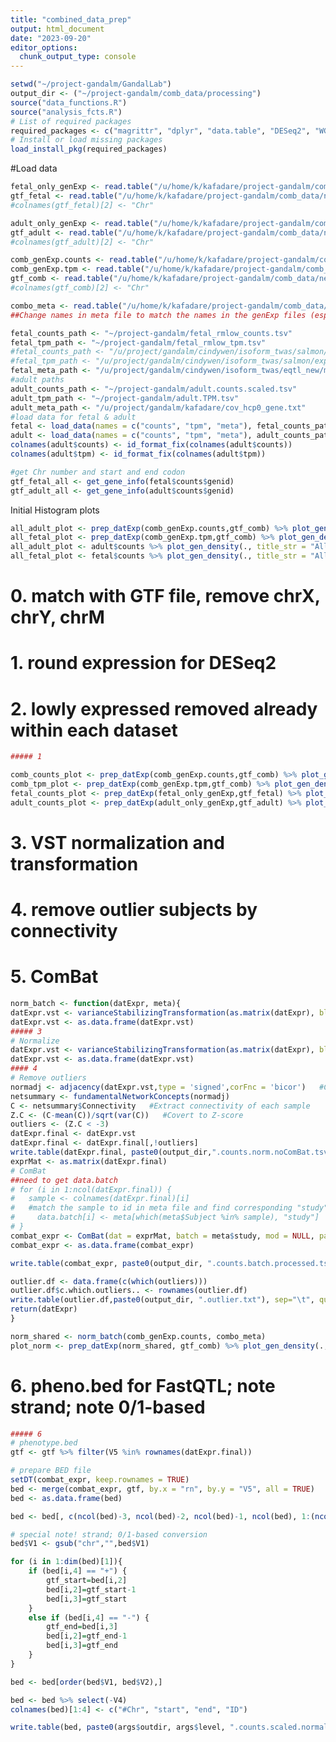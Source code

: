 ```yaml
---
title: "combined_data_prep"
output: html_document
date: "2023-09-20"
editor_options: 
  chunk_output_type: console
---
```


```r
setwd("~/project-gandalm/GandalLab")
output_dir <- ("~/project-gandalm/comb_data/processing")
source("data_functions.R")
source("analysis_fcts.R")
# List of required packages
required_packages <- c("magrittr", "dplyr", "data.table", "DESeq2", "WGCNA", "sva", "ggplot2", "reshape2")
# Install or load missing packages
load_install_pkg(required_packages)
```


#Load data
```r
fetal_only_genExp <- read.table("/u/home/k/kafadare/project-gandalm/comb_data/new_data/fetal_only_genExp.tsv", header = T)
gtf_fetal <- read.table("/u/home/k/kafadare/project-gandalm/comb_data/new_data/gene_info_fetal.tsv", header = T)
#colnames(gtf_fetal)[2] <- "Chr"

adult_only_genExp <- read.table("/u/home/k/kafadare/project-gandalm/comb_data/new_data/adult_only_genExp.tsv", header = T)
gtf_adult <- read.table("/u/home/k/kafadare/project-gandalm/comb_data/new_data/gene_info_adult.tsv", header = T)
#colnames(gtf_adult)[2] <- "Chr"

comb_genExp.counts <- read.table("/u/home/k/kafadare/project-gandalm/comb_data/new_data/combo_genExp_counts.tsv", header = T)
comb_genExp.tpm <- read.table("/u/home/k/kafadare/project-gandalm/comb_data/new_data/combo_genExp_tpm.tsv", header = T)
gtf_comb <- read.table("/u/home/k/kafadare/project-gandalm/comb_data/new_data/gene_info_comb.tsv", header = T)
#colnames(gtf_comb)[2] <- "Chr"

combo_meta <- read.table("/u/home/k/kafadare/project-gandalm/comb_data/combo_meta.tsv", header = T)
##Change names in meta file to match the names in the genExp files (especially for the overlap samples)

```

``` r
fetal_counts_path <- "~/project-gandalm/fetal_rmlow_counts.tsv"
fetal_tpm_path <- "~/project-gandalm/fetal_rmlow_tpm.tsv"
#fetal_counts_path <- "/u/project/gandalm/cindywen/isoform_twas/salmon/expression.final/gene.noVersion.scaled.counts.tsv"
#fetal_tpm_path <- "/u/project/gandalm/cindywen/isoform_twas/salmon/expression.final/gene.noVersion.TPM.tsv"
fetal_meta_path <- "/u/project/gandalm/cindywen/isoform_twas/eqtl_new/metadata_654.tsv"
#adult paths
adult_counts_path <- "~/project-gandalm/adult.counts.scaled.tsv"
adult_tpm_path <- "~/project-gandalm/adult.TPM.tsv"
adult_meta_path <- "/u/project/gandalm/kafadare/cov_hcp0_gene.txt"
#load data for fetal & adult
fetal <- load_data(names = c("counts", "tpm", "meta"), fetal_counts_path, fetal_tpm_path, fetal_meta_path)
adult <- load_data(names = c("counts", "tpm", "meta"), adult_counts_path, adult_tpm_path, adult_meta_path)
colnames(adult$counts) <- id_format_fix(colnames(adult$counts))
colnames(adult$tpm) <- id_format_fix(colnames(adult$tpm))

#get Chr number and start and end codon
gtf_fetal_all <- get_gene_info(fetal$counts$genid)
gtf_adult_all <- get_gene_info(adult$counts$genid)
```
Initial Histogram plots

```r
all_adult_plot <- prep_datExp(comb_genExp.counts,gtf_comb) %>% plot_gen_density(., title_str = "F/A Combined Counts")
all_fetal_plot <- prep_datExp(comb_genExp.tpm,gtf_comb) %>% plot_gen_density(., title_str = "F/A Combined Tpm")
all_adult_plot <- adult$counts %>% plot_gen_density(., title_str = "All Adult Counts")
all_fetal_plot <- fetal$counts %>% plot_gen_density(., title_str = "All Fetal Counts")
```
# 0. match with GTF file, remove chrX, chrY, chrM
# 1. round expression for DESeq2
# 2. lowly expressed removed already within each dataset
```r
##### 1

comb_counts_plot <- prep_datExp(comb_genExp.counts,gtf_comb) %>% plot_gen_density(., title_str = "F/A Combined Counts")
comb_tpm_plot <- prep_datExp(comb_genExp.tpm,gtf_comb) %>% plot_gen_density(., title_str = "F/A Combined Tpm")
fetal_counts_plot <- prep_datExp(fetal_only_genExp,gtf_fetal) %>% plot_gen_density(., title_str = "Fetal Only Counts", ylim = c(0, 1))
adult_counts_plot <- prep_datExp(adult_only_genExp,gtf_adult) %>% plot_gen_density(., title_str = "Adult Only Counts", ylim = c(0, 1))
```

# 3. VST normalization and transformation
# 4. remove outlier subjects by connectivity
# 5. ComBat
```r

norm_batch <- function(datExpr, meta){
datExpr.vst <- varianceStabilizingTransformation(as.matrix(datExpr), blind = TRUE)
datExpr.vst <- as.data.frame(datExpr.vst)
##### 3
# Normalize
datExpr.vst <- varianceStabilizingTransformation(as.matrix(datExpr), blind = TRUE)
datExpr.vst <- as.data.frame(datExpr.vst)
#### 4
# Remove outliers
normadj <- adjacency(datExpr.vst,type = 'signed',corFnc = 'bicor')   #Calculate network adjacency
netsummary <- fundamentalNetworkConcepts(normadj)
C <- netsummary$Connectivity   #Extract connectivity of each sample
Z.C <- (C-mean(C))/sqrt(var(C))   #Covert to Z-score
outliers <- (Z.C < -3)
datExpr.final <- datExpr.vst
datExpr.final <- datExpr.final[,!outliers]
write.table(datExpr.final, paste0(output_dir,".counts.norm.noComBat.tsv"), col.names = T, row.names = T, quote = F, sep = "\t")
exprMat <- as.matrix(datExpr.final)
# ComBat
##need to get data.batch
# for (i in 1:ncol(datExpr.final)) {
#   sample <- colnames(datExpr.final)[i]
#   #match the sample to id in meta file and find corresponding "study"
#     data.batch[i] <- meta[which(meta$Subject %in% sample), "study"]
# }
combat_expr <- ComBat(dat = exprMat, batch = meta$study, mod = NULL, par.prior = TRUE, prior.plots = FALSE)
combat_expr <- as.data.frame(combat_expr)

write.table(combat_expr, paste0(output_dir, ".counts.batch.processed.tsv"), col.names = T, row.names = T, quote = F, sep = "\t")

outlier.df <- data.frame(c(which(outliers)))
outlier.df$c.which.outliers.. <- rownames(outlier.df)
write.table(outlier.df,paste0(output_dir, ".outlier.txt"), sep="\t", quote=F, col.names = F, row.names = F)
return(datExpr)
}

norm_shared <- norm_batch(comb_genExp.counts, combo_meta)
plot_norm <- prep_datExp(norm_shared, gtf_comb) %>% plot_gen_density(., title_str = "Norm & Batch Correct", ylim = c(0, 1))

```

# 6. pheno.bed for FastQTL; note strand; note 0/1-based

```r
##### 6
# phenotype.bed
gtf <- gtf %>% filter(V5 %in% rownames(datExpr.final))

# prepare BED file
setDT(combat_expr, keep.rownames = TRUE)
bed <- merge(combat_expr, gtf, by.x = "rn", by.y = "V5", all = TRUE)
bed <- as.data.frame(bed)

bed <- bed[, c(ncol(bed)-3, ncol(bed)-2, ncol(bed)-1, ncol(bed), 1:(ncol(bed)-4))]

# special note! strand; 0/1-based conversion
bed$V1 <- gsub("chr","",bed$V1)

for (i in 1:dim(bed)[1]){
	if (bed[i,4] == "+") {
		gtf_start=bed[i,2]
		bed[i,2]=gtf_start-1
		bed[i,3]=gtf_start
	}
	else if (bed[i,4] == "-") {
		gtf_end=bed[i,3]
		bed[i,2]=gtf_end-1
		bed[i,3]=gtf_end
	}
}

bed <- bed[order(bed$V1, bed$V2),]

bed <- bed %>% select(-V4)
colnames(bed)[1:4] <- c("#Chr", "start", "end", "ID")

write.table(bed, paste0(args$outdir, args$level, ".counts.scaled.normalized.bed"), quote=F, sep="\t", row.names=F, col.names=T)
```